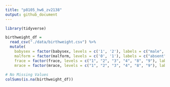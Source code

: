 ```yaml
---
title: "p8105_hw6_zv2138"
output: github_document
---
```


```r
library(tidyverse)
```

```r
birthweight_df = 
  read_csv("./data/birthweight.csv") %>% 
  mutate(
    babysex = factor(babysex, levels = c('1', '2'), labels = c("male", "female")),
    malform = factor(malform, levels = c('0', '1'), labels = c("absent", "present")),
    frace = factor(frace, levels = c("1", "2", "3", "4", "8", "9"), labels = c("White", "Black", "Asian", "Puerto Rican", "Other", "Unknown")),
    mrace = factor(mrace, levels = c("1", "2", "3", "4", "8", "9"), labels = c("White", "Black", "Asian", "Puerto Rican", "Other", "Unknown")))
  
# No Missing Values 
colSums(is.na(birthweight_df))
```

